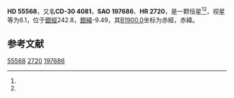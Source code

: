 {{Starbox begin
| name = HD 55568
}}
{{Starbox observe
| epoch = [[J2000.0|J2000.0]]
| constell = {{星座名待查}}<ref name=SIMBAD>{{cite web
 | url=http://simbad.u-strasbg.fr/simbad/sim-id?Ident=HR+2720
 | title =Pulsating variable Star
 | publisher=Centre de Données astronomiques de Strasbourg
 | work=SIMBAD
 | accessdate=2012-07-13}}</ref><ref name=DATA>{{cite web
 | url=http://vizier.u-strasbg.fr/viz-bin/VizieR-5?-out.add=.&-source=5050&-corr=PK=HR&-out.max=9999&HR=2720
 | title=VizieR Detailed Page
 | accessdate=2012-07-13
 | archive-date=2016-03-04
 | archive-url=https://web.archive.org/web/20160304204958/http://vizier.u-strasbg.fr/viz-bin/VizieR-5?-out.add=.&-source=5050&-corr=PK=HR&-out.max=9999&HR=2720
 | dead-url=no
 }}</ref>
| 星官 = 
| ra = {{RA|7|12|4.1}}<ref name=SIMBAD /><ref name=DATA />
| dec = {{DEC|-30|49|18}}<ref name=SIMBAD /><ref name=DATA />
| appmag_v = 6.1<ref name=SIMBAD /><ref name=DATA />
}}
{{Starbox character
| class = A8V<ref name=SIMBAD /><ref name=DATA />
| b-v = 0.27<ref name=SIMBAD /><ref name=DATA />
| u-b = 0.06<ref name=SIMBAD /><ref name=DATA />
| r-i = 0.14<ref name=SIMBAD /><ref name=DATA />
| variable = 
}}
{{Starbox astrometry
| radial_v = 0.06
| prop_mo_ra = 6
| parallax = 
| p_error = 
}}
{{Starbox catalog
| names =CD-30 4081，[[SAO星表|SAO]] 197686，[[HD星表|HD]] 55568，[[HR星表|HR]] 2720}}
{{Starbox reference |Simbad=HR+2720}}
{{Starbox end}}

'''HD 55568'''，又名'''CD-30 4081'''，'''SAO 197686'''、'''HR 2720'''，是一颗恒星<ref name=SIMBAD /><ref name=DATA />，视星等为6.1，位于[[銀道座標系|銀經]]242.8，[[銀道座標系|銀緯]]-9.49，其[[B1900.0|B1900.0]]坐标为赤經{{RA|7|8|12.8}}，赤緯{{DEC|-30|-9.49|16}}。

== 参考文献 ==
{{reflist}}

{{star-stub}}

[[Category:HD和HDE天體|55568]]
[[Category:HR天體|2720]]
[[Category:SAO天體|197686]]